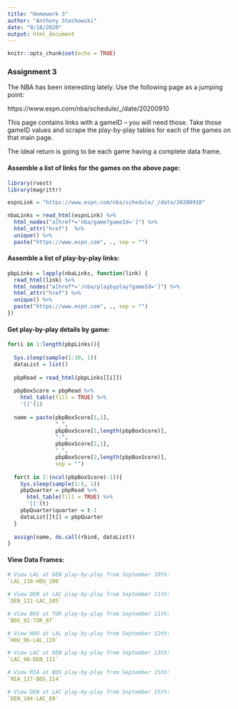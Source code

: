 ---
title: "Homework 3"
author: "Anthony Stachowski"
date: "9/18/2020"
output: html_document
---

```{r setup, include=FALSE}
knitr::opts_chunk$set(echo = TRUE)
```

### Assignment 3

The NBA has been interesting lately. Use the following page as a jumping point:

https://www.espn.com/nba/schedule/_/date/20200910

This page contains links with a gameID -- you will need those. Take those gameID values and scrape the play-by-play tables for each of the games on that main page. 

The ideal return is going to be each game having a complete data frame.


#### Assemble a list of links for the games on the above page:
```{r}

library(rvest)
library(magrittr)

espnLink = "https://www.espn.com/nba/schedule/_/date/20200910"

nbaLinks = read_html(espnLink) %>% 
  html_nodes("a[href*='nba/game?gameId=']") %>% 
  html_attr("href")  %>% 
  unique() %>% 
  paste("https://www.espn.com", ., sep = "")

```

#### Assemble a list of play-by-play links:
```{r}

pbpLinks = lapply(nbaLinks, function(link) {
  read_html(link) %>%
  html_nodes("a[href*='/nba/playbyplay?gameId=']") %>%
  html_attr("href") %>%
  unique() %>%
  paste("https://www.espn.com", ., sep = "")
})

```

#### Get play-by-play details by game:
```{r}

for(i in 1:length(pbpLinks)){
  
  Sys.sleep(sample(1:10, 1))
  dataList = list()
  
  pbpRead = read_html(pbpLinks[[i]])
  
  pbpBoxScore = pbpRead %>%
    html_table(fill = TRUE) %>%
    '[['(1)
  
  name = paste(pbpBoxScore[1,1],
               "_",
               pbpBoxScore[1,length(pbpBoxScore)],
               "-",
               pbpBoxScore[2,1],
               "_",
               pbpBoxScore[2,length(pbpBoxScore)],
               sep = "")
  
  for(t in 2:(ncol(pbpBoxScore)-1)){
    Sys.sleep(sample(1:5, 1))
    pbpQuarter = pbpRead %>%
      html_table(fill = TRUE) %>%
      '[['(t)
    pbpQuarter$quarter = t-1
    dataList[[t]] = pbpQuarter
  }
  
  assign(name, do.call(rbind, dataList))
}

```

#### View Data Frames:
```{r}
# View LAL at DEN play-by-play from September 10th:
`LAL_110-HOU_100`

# View DEN at LAC play-by-play from September 11th:
`DEN_111-LAC_105`

# View BOS at TOR play-by-play from September 11th:
`BOS_92-TOR_87`

# View HOU at LAL play-by-play from September 12th:
`HOU_96-LAL_119`

# View LAC at DEN play-by-play from September 13th:
`LAC_98-DEN_111`

# View MIA at BOS play-by-play from September 15th:
`MIA_117-BOS_114`

# View DEN at LAC play-by-play from September 15th:
`DEN_104-LAC_89`
```

